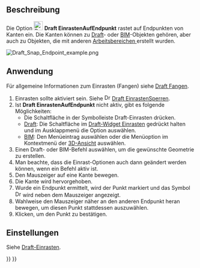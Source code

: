 <languages/>

{{Docnav/de
|[[Draft_Snap_Lock/de|EinrastenSperren]]
|[[Draft_Snap_Midpoint/de|EinrastenAufMittelpunkt]]
|[[Draft_Workbench/de|Draft]]
|IconL=Draft_Snap_Lock.svg
|IconR=Draft_Snap_Midpoint.svg
|IconC=Workbench_Draft.svg
}}

{{GuiCommand/de
|Name=Draft Snap Endpoint
|Name/de=Draft EinrastenAufEndpunkt
|MenuLocation=Einrasten → Einrasten auf Endpunkt
|Workbenches=[[Draft_Workbench/de|Draft]], [[BIM_Workbench/de|BIM]]
|SeeAlso=[[Draft_Snap/de|Draft Einrasten]], [[Draft_Snap_Lock/de|Draft EinrastenSperren]]
}}

<span id="Description"></span>
==Beschreibung==

Die Option [[Image:Draft_Snap_Endpoint.svg|24px]] '''Draft EinrastenAufEndpunkt''' rastet auf Endpunkten von Kanten ein. Die Kanten können zu [[Draft_Workbench/de|Draft]]- oder [[BIM_Workbench/de|BIM]]-Objekten gehören, aber auch zu Objekten, die mit anderen [[Workbenches/de|Arbeitsbereichen ]] erstellt wurden.

[[Image:Draft_Snap_Endpoint_example.png]]
{{Caption|Fangen des zweiten Punkts einer Linie am Endpunkt einer Kante}}

<span id="Usage"></span>
==Anwendung==

Für allgemeine Informationen zum Einrasten (Fangen) siehe [[Draft_Snap/de|Draft Fangen]].

# Einrasten sollte aktiviert sein. Siehe [[Image:Draft_Snap_Lock.svg|16px]] [[Draft_Snap_Lock/de|Draft EinrastenSperren]].
# Ist '''Draft EinrastenAufEndpunkt''' nicht aktiv, gibt es folgende Möglichkeiten:
#* Die Schaltfläche  {{Button|[[Image:Draft_Snap_Endpoint.svg|16px]] [[Draft_Snap_Endpoint/de|Einrasten auf Endpunkt]]}} in der Symbolleiste Draft-Einrasten drücken.
#* [[Draft_Workbench/de|Draft]]: Die Schaltfläche {{Button|[[Image:Draft_Snap_Lock.svg|x16px]][[Image:Toolbar_flyout_arrow.svg|x16px]]}} im [[Draft_snap_widget/de|Draft-Widget Einrasten]] gedrückt halten und im Ausklappmenü die Option {{MenuCommand|[[Image:Draft_Snap_Endpoint.svg|16px]] Einrasten auf Endpunkt}} auswählen.
#* [[BIM_Workbench/de|BIM]]: Den Menüeintrag {{MenuCommand|Einrasten → [[Image:Draft_Snap_Endpoint.svg|16px]] Einrasten auf Endpunkt}} auswählen oder die Menüoption im Kontextmenü der [[3D_view/de|3D-Ansicht]] auswählen.
# Einen Draft- oder BIM-Befehl auswählen, um die gewünschte Geometrie zu erstellen.
# Man beachte, dass die Einrast-Optionen auch dann geändert werden können, wenn ein Befehl aktiv ist.
# Den Mauszeiger auf eine Kante bewegen.
# Die Kante wird hervorgehoben.
# Wurde ein Endpunkt ermittelt, wird der Punkt markiert und das Symbol [[Image:Draft_Snap_Endpoint.svg|16px]] wird neben dem Mauszeiger angezeigt.
# Wahlweise den Mauszeiger näher an den anderen Endpunkt heran bewegen, um diesen Punkt stattdessen auszuwählen.
# Klicken, um den Punkt zu bestätigen.

<span id="Preferences"></span>
==Einstellungen==

Siehe [[Draft_Snap/de#Einstellungen|Draft-Einrasten]].


{{Docnav/de
|[[Draft_Snap_Lock/de|EinrastenSperren]]
|[[Draft_Snap_Midpoint/de|EinrastenAufMittelpunkt]]
|[[Draft_Workbench/de|Draft]]
|IconL=Draft_Snap_Lock.svg
|IconR=Draft_Snap_Midpoint.svg
|IconC=Workbench_Draft.svg
}}

{{Draft Tools navi{{#translation:}}}}
{{Userdocnavi{{#translation:}}}}